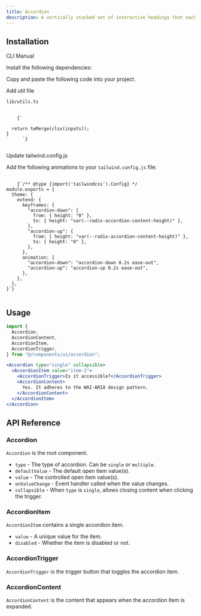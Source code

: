 ```yaml
---
title: Accordion
description: A vertically stacked set of interactive headings that each reveal a section of content.
---
```


<ComponentPreview
  name="accordion-demo"
  className="[&_.preview>[data-orientation=vertical]]:sm:max-w-[70%]"
  description="An accessible accordion component built with Radix UI"
/>

## Installation

<Tabs defaultValue="cli" className="w-full">
  <TabsList>
    <TabsTrigger value="cli">CLI</TabsTrigger>
    <TabsTrigger value="manual">Manual</TabsTrigger>
  </TabsList>
  <TabsContent value="cli">
    <PkgOptions name="accordion" />
  </TabsContent>
  <TabsContent value="manual">
    <Steps>

<Step>Install the following dependencies:</Step>
<DepsOptions name="@radix-ui/react-accordion" />

<Step>Copy and paste the following code into your project.</Step>
<ComponentSource name="accordion" />

  <Step>Add util file</Step>
<div className="ml-10 mt-2">
  <p><code>lib/utils.ts</code></p>

<pre className="mt-3 p-3 rounded overflow-x-auto bg-[#1f2937] dark:bg-black">
  <code className="language-typescript">
    {`

  return twMerge(clsx(inputs));
}
      `}
  </code>
</pre>

</div>

<Step>Update tailwind.config.js</Step>

  <div className="ml-10 mt-2">
  <p>Add the following animations to your <code>tailwind.config.js</code> file:</p>

<pre className="mt-3 p-3 rounded overflow-x-auto bg-[#1f2937] dark:bg-black">
  <code className="language-javascript">
    {`/** @type {import('tailwindcss').Config} */
module.exports = {
  theme: {
    extend: {
      keyframes: {
        "accordion-down": {
          from: { height: "0" },
          to: { height: "var(--radix-accordion-content-height)" },
        },
        "accordion-up": {
          from: { height: "var(--radix-accordion-content-height)" },
          to: { height: "0" },
        },
      },
      animation: {
        "accordion-down": "accordion-down 0.2s ease-out",
        "accordion-up": "accordion-up 0.2s ease-out",
      },
    },
  },
}`}
  </code>
</pre>

</div>

</Steps>
  </TabsContent>
</Tabs>

## Usage

```jsx
import {
  Accordion,
  AccordionContent,
  AccordionItem,
  AccordionTrigger,
} from "@/components/ui/accordion";
```

```jsx
<Accordion type="single" collapsible>
  <AccordionItem value="item-1">
    <AccordionTrigger>Is it accessible?</AccordionTrigger>
    <AccordionContent>
      Yes. It adheres to the WAI-ARIA design pattern.
    </AccordionContent>
  </AccordionItem>
</Accordion>
```

## API Reference

### Accordion

`Accordion` is the root component.

- `type` - The type of accordion. Can be `single` or `multiple`.
- `defaultValue` - The default open item value(s).
- `value` - The controlled open item value(s).
- `onValueChange` - Event handler called when the value changes.
- `collapsible` - When `type` is `single`, allows closing content when clicking the trigger.

### AccordionItem

`AccordionItem` contains a single accordion item.

- `value` - A unique value for the item.
- `disabled` - Whether the item is disabled or not.

### AccordionTrigger

`AccordionTrigger` is the trigger button that toggles the accordion item.

### AccordionContent

`AccordionContent` is the content that appears when the accordion item is expanded.
